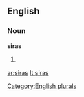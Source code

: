 ==English==

===Noun===
'''siras'''

# {{plural of|[[sira]]}}

[[Category:English plurals]]

[[ar:siras]]
[[lt:siras]]